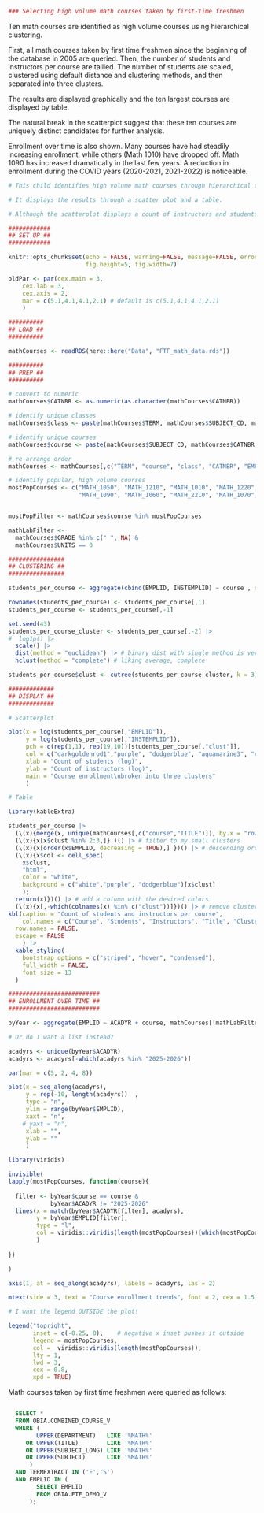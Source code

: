 
```r

### Selecting high volume math courses taken by first-time freshmen

```

Ten math courses are identified as high volume courses using hierarchical clustering.  

First, all math courses taken by first time freshmen since the beginning of the database in 2005 are queried.  Then, the number of students and instructors per course are tallied.  The number of students are scaled, clustered using default distance and clustering methods, and then separated into three clusters.  

The results are displayed graphically and the ten largest courses are displayed by table.  

The natural break in the scatterplot suggest that these ten courses are uniquely distinct candidates for further analysis.

Enrollment over time is also shown.  Many courses have had steadily increasing enrollment, while others (Math 1010) have dropped off.  Math 1090 has increased dramatically in the last few years.  A reduction in enrollment during the COVID years (2020-2021, 2021-2022) is noticeable.


```r

# This child identifies high volume math courses through hierarchical clustering.

# It displays the results through a scatter plot and a table.

# Although the scatterplot displays a count of instructors and students, the hierarchical clustering is only done on students

```


```r

############
## SET UP ##
############

knitr::opts_chunk$set(echo = FALSE, warning=FALSE, message=FALSE, error=FALSE,
                      fig.height=5, fig.width=7)

oldPar <- par(cex.main = 3,
    cex.lab = 3,
    cex.axis = 2,
    mar = c(5.1,4.1,4.1,2.1) # default is c(5.1,4.1,4.1,2.1)
    )

```


```r

##########
## LOAD ##
##########

mathCourses <- readRDS(here::here("Data", "FTF_math_data.rds"))

```


```r

##########
## PREP ##
##########

# convert to numeric
mathCourses$CATNBR <- as.numeric(as.character(mathCourses$CATNBR))

# identify unique classes
mathCourses$class <- paste(mathCourses$TERM, mathCourses$SUBJECT_CD, mathCourses$CATNBR, mathCourses$SECTION, sep= "_")

# identify unique courses
mathCourses$course <- paste(mathCourses$SUBJECT_CD, mathCourses$CATNBR, sep="_")

# re-arrange order
mathCourses <- mathCourses[,c("TERM", "course", "class", "CATNBR", "EMPLID", "TITLE", "SECTION",  "UNITS", "GRADE", "GRADEGPA", "INSTEMPLID", "INSTNAME", "EOTDATE", colnames(mathCourses)[!colnames(mathCourses) %in% c("TERM", "course", "EOTDATE", "CATNBR", "EMPLID", "TITLE", "SECTION",  "UNITS", "GRADE", "GRADEGPA", "INSTEMPLID", "INSTNAME") ] )   ]

# identify popular, high volume courses
mostPopCourses <- c("MATH_1050", "MATH_1210", "MATH_1010", "MATH_1220", "MATH_1030",
                    "MATH_1090", "MATH_1060", "MATH_2210", "MATH_1070", "MATH_2250") # identified via hierarchical clustering later in this report


mostPopFilter <- mathCourses$course %in% mostPopCourses

mathLabFilter <- 
  mathCourses$GRADE %in% c(" ", NA) &
  mathCourses$UNITS == 0


```

```r

################
## CLUSTERING ##
################

students_per_course <- aggregate(cbind(EMPLID, INSTEMPLID) ~ course , data = mathCourses[!mathLabFilter,], function(x) {length(unique(x))} )

rownames(students_per_course) <- students_per_course[,1]
students_per_course <- students_per_course[,-1]

set.seed(43)
students_per_course_cluster <- students_per_course[,-2] |>
#  log1p() |> 
  scale() |>
  dist(method = "euclidean") |> # binary dist with single method is very strange
  hclust(method = "complete") # liking average, complete

students_per_course$clust <- cutree(students_per_course_cluster, k = 3)

```

```r

#############
## DISPLAY ##
#############

# Scatterplot

plot(x = log(students_per_course[,"EMPLID"]),
     y = log(students_per_course[,"INSTEMPLID"]),
     pch = c(rep(1,1), rep(19,10))[students_per_course[,"clust"]],
     col = c("darkgoldenrod1","purple", "dodgerblue", "aquamarine3", "chocolate" , "forestgreen", "blue")[students_per_course[,3]],
     xlab = "Count of students (log)",
     ylab = "Count of instructors (log)",
     main = "Course enrollment\nbroken into three clusters"
     )

# Table

library(kableExtra)

students_per_course |>
  (\(x){merge(x, unique(mathCourses[,c("course","TITLE")]), by.x = "row.names", by.y = "course" )})() |> # add the title
  (\(x){x[x$clust %in% 2:3,]} )() |> # filter to my small clusters
  (\(x){x[order(x$EMPLID, decreasing = TRUE),] })() |> # descending order of students
  (\(x){x$col <- cell_spec(
    x$clust,
    "html",
    color = "white",
    background = c("white","purple", "dodgerblue")[x$clust]
    ); 
  return(x)})() |> # add a column with the desired colors
  (\(x){x[,-which(colnames(x) %in% c("clust"))]})() |> # remove cluster column
kbl(caption = "Count of students and instructors per course",
    col.names = c("Course", "Students", "Instructors", "Title", "Cluster"),
  row.names = FALSE,
  escape = FALSE
    ) |>
  kable_styling(
    bootstrap_options = c("striped", "hover", "condensed"),
    full_width = FALSE,
    font_size = 13
  )


```

```r

##########################
## ENROLLMENT OVER TIME ##
##########################

byYear <- aggregate(EMPLID ~ ACADYR + course, mathCourses[!mathLabFilter & mostPopFilter,], function(x) {length(unique(x))} )

# Or do I want a list instead?

acadyrs <- unique(byYear$ACADYR)
acadyrs <- acadyrs[-which(acadyrs %in% "2025-2026")]

par(mar = c(5, 2, 4, 8))

plot(x = seq_along(acadyrs),
     y = rep(-10, length(acadyrs))  ,
     type = "n",
     ylim = range(byYear$EMPLID),
     xaxt = "n",
    # yaxt = "n",
     xlab = "",
     ylab = ""
     )

library(viridis)

invisible(
lapply(mostPopCourses, function(course){
  
  filter <- byYear$course == course &
            byYear$ACADYR != "2025-2026"
  lines(x = match(byYear$ACADYR[filter], acadyrs),
        y = byYear$EMPLID[filter],
        type = "l",
        col = viridis::viridis(length(mostPopCourses))[which(mostPopCourses %in% course)]
        )
  
})

)

axis(1, at = seq_along(acadyrs), labels = acadyrs, las = 2)

mtext(side = 3, text = "Course enrollment trends", font = 2, cex = 1.5, line = 1)

# I want the legend OUTSIDE the plot!

legend("topright",
       inset = c(-0.25, 0),    # negative x inset pushes it outside
       legend = mostPopCourses,
       col =  viridis::viridis(length(mostPopCourses)),
       lty = 1,
       lwd = 3,
       cex = 0.8,
       xpd = TRUE)

```


Math courses taken by first time freshmen were queried as follows:  

```sql

  SELECT *
  FROM OBIA.COMBINED_COURSE_V
  WHERE (
        UPPER(DEPARTMENT)   LIKE '%MATH%'
     OR UPPER(TITLE)        LIKE '%MATH%'
     OR UPPER(SUBJECT_LONG) LIKE '%MATH%'
     OR UPPER(SUBJECT)      LIKE '%MATH%'
      )
  AND TERMEXTRACT IN ('E','S')
  AND EMPLID IN (
        SELECT EMPLID
        FROM OBIA.FTF_DEMO_V
      );


```
